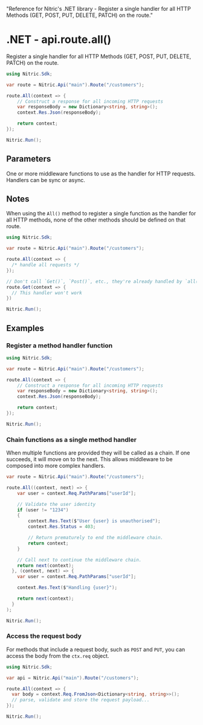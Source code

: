   "Reference for Nitric's .NET library - Register a single handler for all HTTP Methods (GET, POST, PUT, DELETE, PATCH) on the route."

# .NET - api.route.all()

Register a single handler for all HTTP Methods (GET, POST, PUT, DELETE, PATCH) on the route.

```csharp
using Nitric.Sdk;

var route = Nitric.Api("main").Route("/customers");

route.All(context => {
    // Construct a response for all incoming HTTP requests
    var responseBody = new Dictionary<string, string>();
    context.Res.Json(responseBody);

    return context;
});

Nitric.Run();
```

## Parameters

<Properties>
  <Property
    name="...middleware"
    type="Middleware&lt;HttpContext&gt; or Func&lt;HttpContext, HttpContext&gt;"
    required
  >
    One or more middleware functions to use as the handler for HTTP requests.
    Handlers can be sync or async.
  </Property>
</Properties>

## Notes

When using the `All()` method to register a single function as the handler for all HTTP methods, none of the other methods should be defined on that route.

```csharp
using Nitric.Sdk;

var route = Nitric.Api("main").Route("/customers");

route.All(context => {
  /* handle all requests */
});

// Don't call `Get()`, `Post()`, etc., they're already handled by `all()`
route.Get(context => {
  // This handler won't work
})

Nitric.Run();
```

## Examples

### Register a method handler function

```csharp
using Nitric.Sdk;

var route = Nitric.Api("main").Route("/customers");

route.All(context => {
    // Construct a response for all incoming HTTP requests
    var responseBody = new Dictionary<string, string>();
    context.Res.Json(responseBody);

    return context;
});

Nitric.Run();
```

### Chain functions as a single method handler

When multiple functions are provided they will be called as a chain. If one succeeds, it will move on to the next. This allows middleware to be composed into more complex handlers.

```csharp
var route = Nitric.Api("main").Route("/customers");

route.All((context, next) => {
    var user = context.Req.PathParams["userId"];

    // Validate the user identity
    if (user != "1234")
    {
        context.Res.Text($"User {user} is unauthorised");
        context.Res.Status = 403;

        // Return prematurely to end the middleware chain.
        return context;
    }

    // Call next to continue the middleware chain.
    return next(context);
  }, (context, next) => {
    var user = context.Req.PathParams["userId"];

    context.Res.Text($"Handling {user}");

    return next(context);
  }
);

Nitric.Run();
```

### Access the request body

For methods that include a request body, such as `POST` and `PUT`, you can access the body from the `ctx.req` object.

```csharp
using Nitric.Sdk;

var api = Nitric.Api("main").Route("/customers");

route.All(context => {
  var body = context.Req.FromJson<Dictionary<string, string>>();
  // parse, validate and store the request payload...
});

Nitric.Run();
```
